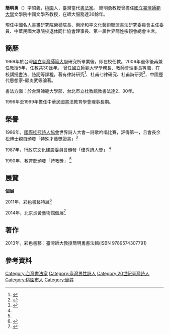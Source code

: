 {{Multiple issues|
{{coi|time=2017-03-20T00:05:34+00:00}}
{{Primarysources|time=2022-06-23T14:20:47+00:00}}
}}
{{Infobox writer
| name         = 簡明勇
| image        = 
| imagesize    = 
| caption      = 
| pseudonym    = 
| birthname    = 
| birthdate    = {{birth year and age|1941}}
| birthplace   = {{TWN-JPN}}[[新竹州|新竹州]][[桃園郡|桃園郡]]
| deathdate    = 
| deathplace   = 
| occupation   = [[書法家|書法家]]
| nationality  = {{ROC}}
| period       = 
| genre        = 
| subject      = 
| movement     = [[書法|書法]]、[[詩詞|詩詞]]
| notableworks = 
| spouse       = 
| partner      = 
| children     = 
| relatives    = 
| influences   = 
| influenced   = 
| awards       = 
| signature    = 
| website      = 
}}
'''簡明勇'''（{{bd|1941年}}）字昭義，[[桃園市|桃園]]人，臺灣當代[[書法家|書法家]]。
簡明勇教授曾擔任[[國立臺灣師範大學|國立臺灣師範大學]]文學院中國文學系教授，在師大服務達30餘年。

現任中國名人書畫研究院榮譽院長、兩岸和平文化藝術聯盟書法研究委員會主任委員、中華民國大專院校退休同仁協會理事長、第一屆世界簡姓宗親會總會主席。

==簡歷==
1969年於台灣[[國立臺灣師範大學|國立臺灣師範大學]]研究所畢業後，即在校任教。2006年退休後再兼任教授5年，任教共30餘年。
曾任國立師範大學學務長、教師會理事長等職，在校講授[[書法|書法]]、[[詩詞|詩詞]]等課程，著有律詩研究<ref>{{Cite paper | author = 簡明勇 | title = 律詩研究 | location = 台灣 | publisher = 文史哲出版社有限公司 | date = 1990 | ISBN = 9789575470159 | language=zh-TW  }}</ref>、杜甫七律研究、杜甫詩研究<ref>{{Cite paper | author = 簡明勇 | title = 杜甫詩研究 | location = 台灣 | publisher = 學海出版社 | date = 1993-01-01 | ISBN = 6666141687 | language=zh-TW  }}</ref>、中國歷代思想家-顧炎武等論著。

書法方面：於台灣師範大學部、台北市立杜教館教書法達2、30年。

1996年至1999年擔任中華民國書法教育學會理事長期。

==榮譽==
1986年，[[國際桂冠詩人協會|國際桂冠詩人協會]]世界詩人大會－詩歌吟唱比賽，評得第一，且會長余松博士親自頒發「特殊才藝獎證書」<ref name="multiple">{{Cite book | author = 簡明勇 | title = 彩色書藝：臺灣師大教授簡明勇書法輯 | location = 台灣 | publisher = 簡明勇自行出版 | date = 2013-08 | ISBN = 9789574307791  |  language=zh-TW |  }}</ref>

1987年，行政院文化建設委員會頒發「優秀詩人獎」 <ref name="multiple" />

1990年，教育部頒發「詩教獎」 <ref name="multiple" />

==展覽==
'''個展'''

2011年，彩色書藝特展<ref>{{Cite web |url = http://pr.ntnu.edu.tw/news/index.php?mode=data&id=11471 |title = 新書法印象簡明勇展彩色書藝 |author = 【校園記者社教102高嘉鎂】 |date = 2012-01-01 |language=zh-TW}}</ref>

2014年，北京炎黃藝術館個展<ref>{{Cite web |url = http://art.china.cn/huihua/2014-12/17/content_7450302.htm |title = 簡明勇個人書法展在北京炎黃藝術館開幕 |author = 藝術中國 |date =  2014-12-17  |publisher = 藝術中國 |language=zh |quote = 藝術中國 }}</ref>

==著作==
2013年，彩色書藝：臺灣師大教授簡明勇書法輯(ISBN 9789574307791)

==參考資料==
<references />

[[Category:台灣書法家|Category:台灣書法家]]
[[Category:臺灣男性詩人|Category:臺灣男性詩人]]
[[Category:20世紀臺灣詩人|Category:20世紀臺灣詩人]]
[[Category:桃園市人|Category:桃園市人]]
[[Category:簡姓|Category:簡姓]]